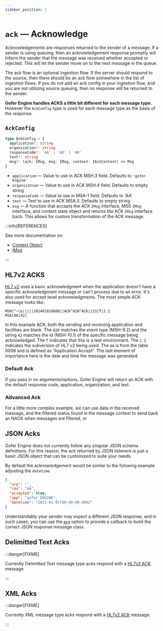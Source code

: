 ```yaml
---
sidebar_position: 1
---
```



# `ack` — Acknowledge

Acknowledgements are responses returned to the sender of a message. If a sender is using queuing, then an acknowledgement response promptly will inform the sender that the message was received whether accepted or rejected. This will let the sender move on to the next message in the queue.

The ack flow is an optional ingestion flow. If the server should respond to the source, then there should be an ack flow somewhere in the list of ingestion flows. If you do not add an ack config in your ingestion flow, and you are not utilizing source queuing, then no response will be returned to the sender.

**Gofer Engine handles ACKS a little bit different for each message type.** However the `AckConfig` type is used for each message type as the basis of the response.

## `AckConfig`

```ts
type AckConfig = {
  application?: string
  organization?: string
  responseCode?: 'AA' | 'AE' | 'AR'
  text?: string
  msg?: (ack: IMsg, msg: IMsg, context: IAckContext) => Msg
}
```

- `application` — Value to use in ACK MSH.3 field. Defaults to `'gofer Engine'`
- `organization` — Value to use in ACK MSH.4 field. Defaults to empty string
- `responseCode` — Value to use in MSA-1 field. Defaults to 'AA'
- `text` — Text to use in ACK MSA.3. Defaults to empty string
- `msg` — A function that accepts the ACK `IMsg` interface, MSG `IMsg` interface, and context state object and returns the ACK `IMsg` interface back. This allows for custom transformation of the ACK message.

:::info[REFERENCES]

See more documentation on:

- [Context Object](../advanced/context)
- [IMsg](../message-classes)

:::

## HL7v2 ACKS

[HL7 v2](../../blog/what-is-hl7) uses a basic acknowledgment when the application doesn't have a specific acknowledgment message or can't process due to an error. It's also used for accept level acknowledgments. The most simple ACK message looks like:

```hl7
MSH|^~\&|||||202401010800||ACK^A20^ACK|123|T|2.2
MSA|AA|42|
```

In this example ACK, both the sending and receiving application and facilities are blank. The `A20` matches the event type (MSH-9.2) and the string `42` matches the id (MSH-10.1) of the specific message being acknowledged. The `T` indicates that this is a test environment. The `2.2` indicates the subversion of HL7 v2 being used. The `AA` is from the table 0008 and is defined as "Application Accept". The last element of importance here is the date and time the message was generated.


### Default Ack

If you pass in no arguments/options, Gofer Engine will return an ACK with the default response code, application, organization, and text.

<ExampleCode path="basicAck.ts" numbered />

### Advanced Ack

For a little more complex example, we can use data in the received message, and the filtered status found in the message context to send back an NACK when messages are filtered, or 

<ExampleCode path="advancedAck.ts" numbered />

## JSON Acks

Gofer Engine does not currently follow any singular JSON schema definitions. For this reason, the ack returned by JSON listeners is just a basic JSON object that can be customized to suite your needs.

By default the acknowledgement would be similar to the folowing example adjusting the `datetime`

```json
{
  "org": "",
  "res": "AA",
  "accepted": true,
  "app": "gofer ENGINE",
  "datetime": "2021-01-01T08:00:00.000Z"
}
```

Understandably your sender may expect a different JSON response, and in such cases, you can use the [`msg`](#ackconfig) option to provide a callback to build the correct JSON response message class.

## Delimitted Text Acks

:::danger[FIXME]

Currently Delimitted Text message type acks respond with a [HL7v2
ACK](#hl7v2-acks) message.

:::

## XML Acks

:::danger[FIXME]

Currently XML message type acks respond with a [HL7v2 ACK](#hl7v2-acks) message.

:::
